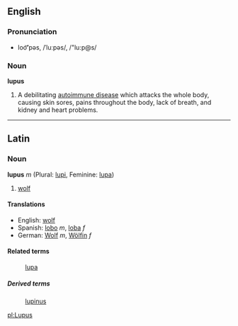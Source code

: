 == English ==
=== Pronunciation ===
*loo͝'pəs, /ˈluːpəs/, /"lu:p@s/

=== Noun ===
'''lupus'''

#A debilitating [[autoimmune disease]] which attacks the whole body, causing skin sores, pains throughout the body, lack of breath, and kidney and heart problems.

----

==Latin==
===Noun===
'''lupus''' ''m'' (Plural: [[lupi]], Feminine: [[lupa]])

#[[wolf]]

====Translations====
*English: [[wolf]]
*Spanish: [[lobo]] ''m'', [[loba]] ''f''
*German: [[Wolf]] ''m'', [[Wölfin]] ''f''

====Related terms====
: [[lupa]]
=====Derived terms=====
: [[lupinus]]

[[pl:Lupus]]